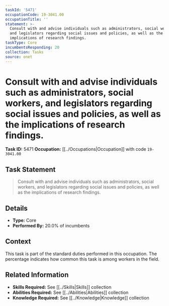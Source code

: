 ```yaml
---
taskId: '5471'
occupationCode: 19-3041.00
occupationTitle: ''
statement: >-
  Consult with and advise individuals such as administrators, social workers,
  and legislators regarding social issues and policies, as well as the
  implications of research findings.
taskType: Core
incumbentsResponding: 20
collection: Tasks
source: onet
---
```

# Consult with and advise individuals such as administrators, social workers, and legislators regarding social issues and policies, as well as the implications of research findings.

**Task ID:** 5471
**Occupation:** [[../Occupations|Occupation]] with code `19-3041.00`

## Task Statement

> Consult with and advise individuals such as administrators, social workers, and legislators regarding social issues and policies, as well as the implications of research findings.

## Details

- **Type:** Core
- **Performed By:** 20.0% of incumbents

## Context

This task is part of the standard duties performed in this occupation. The percentage indicates how common this task is among workers in the field.

## Related Information

- **Skills Required:** See [[../Skills|Skills]] collection
- **Abilities Required:** See [[../Abilities|Abilities]] collection
- **Knowledge Required:** See [[../Knowledge|Knowledge]] collection
